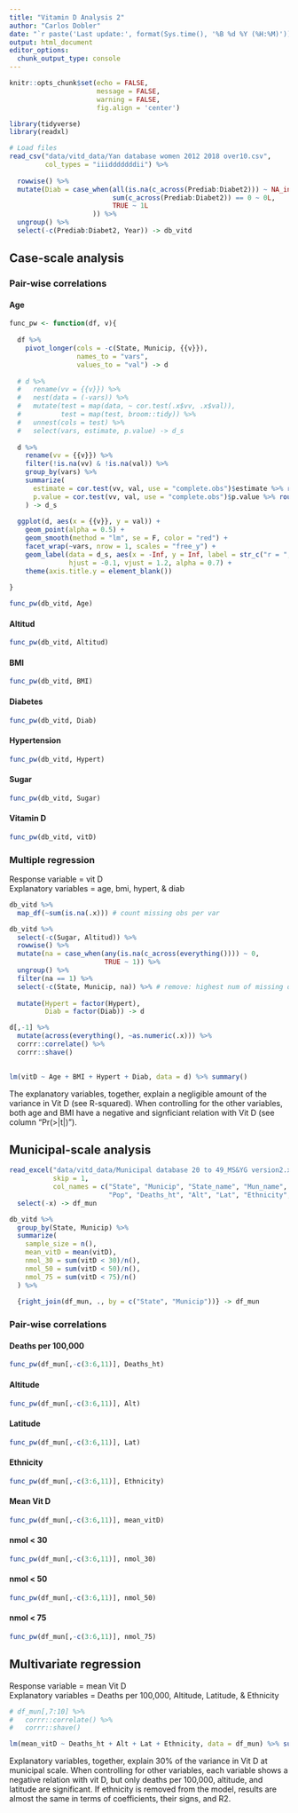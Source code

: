 ```yaml
---
title: "Vitamin D Analysis 2"
author: "Carlos Dobler"
date: "`r paste('Last update:', format(Sys.time(), '%B %d %Y (%H:%M)'))`"
output: html_document
editor_options: 
  chunk_output_type: console
---
```


```r
knitr::opts_chunk$set(echo = FALSE,
                      message = FALSE,
                      warning = FALSE,
                      fig.align = 'center')
```


```r

library(tidyverse)
library(readxl)

# Load files
read_csv("data/vitd_data/Yan database women 2012 2018 over10.csv",
         col_types = "iiidddddddii") %>% 
  
  rowwise() %>% 
  mutate(Diab = case_when(all(is.na(c_across(Prediab:Diabet2))) ~ NA_integer_,
                          sum(c_across(Prediab:Diabet2)) == 0 ~ 0L,
                          TRUE ~ 1L
                     )) %>% 
  ungroup() %>% 
  select(-c(Prediab:Diabet2, Year)) -> db_vitd


```


## Case-scale analysis

### Pair-wise correlations

#### Age
```r

func_pw <- function(df, v){
  
  df %>% 
    pivot_longer(cols = -c(State, Municip, {{v}}),
                 names_to = "vars",
                 values_to = "val") -> d
  
  # d %>%
  #   rename(vv = {{v}}) %>% 
  #   nest(data = (-vars)) %>%
  #   mutate(test = map(data, ~ cor.test(.x$vv, .x$val)),
  #          test = map(test, broom::tidy)) %>%
  #   unnest(cols = test) %>%
  #   select(vars, estimate, p.value) -> d_s
  
  d %>%
    rename(vv = {{v}}) %>% 
    filter(!is.na(vv) & !is.na(val)) %>% 
    group_by(vars) %>% 
    summarize(
      estimate = cor.test(vv, val, use = "complete.obs")$estimate %>% round(2),
      p.value = cor.test(vv, val, use = "complete.obs")$p.value %>% round(2)
    ) -> d_s
  
  ggplot(d, aes(x = {{v}}, y = val)) +
    geom_point(alpha = 0.5) +
    geom_smooth(method = "lm", se = F, color = "red") +
    facet_wrap(~vars, nrow = 1, scales = "free_y") +
    geom_label(data = d_s, aes(x = -Inf, y = Inf, label = str_c("r = ", round(estimate, 2), "\np = ", round(p.value, 2))),
               hjust = -0.1, vjust = 1.2, alpha = 0.7) +
    theme(axis.title.y = element_blank())
  
}

func_pw(db_vitd, Age)

```

#### Altitud
```r
func_pw(db_vitd, Altitud)
```

#### BMI
```r
func_pw(db_vitd, BMI)
```

#### Diabetes
```r
func_pw(db_vitd, Diab)
```

#### Hypertension
```r
func_pw(db_vitd, Hypert)
```

#### Sugar
```r
func_pw(db_vitd, Sugar)
```

#### Vitamin D
```r
func_pw(db_vitd, vitD)
```


### Multiple regression
Response variable = vit D  
Explanatory variables = age, bmi, hypert, & diab
```r

db_vitd %>% 
  map_df(~sum(is.na(.x))) # count missing obs per var

db_vitd %>%
  select(-c(Sugar, Altitud)) %>% 
  rowwise() %>% 
  mutate(na = case_when(any(is.na(c_across(everything()))) ~ 0,
                        TRUE ~ 1)) %>% 
  ungroup() %>% 
  filter(na == 1) %>% 
  select(-c(State, Municip, na)) %>% # remove: highest num of missing obs
  
  mutate(Hypert = factor(Hypert),
         Diab = factor(Diab)) -> d

d[,-1] %>% 
  mutate(across(everything(), ~as.numeric(.x))) %>% 
  corrr::correlate() %>% 
  corrr::shave()
  

```

```r

lm(vitD ~ Age + BMI + Hypert + Diab, data = d) %>% summary()

```
The explanatory variables, together, explain a negligible amount of the variance in Vit D (see R-squared). When controlling for the other variables, both age and BMI have a negative and signficiant relation with Vit D (see column "Pr(>|t|)").


## Municipal-scale analysis
```r

read_excel("data/vitd_data/Municipal database 20 to 49_MS&YG version2.xlsx",
           skip = 1,
           col_names = c("State", "Municip", "State_name", "Mun_name", "Deaths", 
                         "Pop", "Deaths_ht", "Alt", "Lat", "Ethnicity", "x")) %>% 
  select(-x) -> df_mun

db_vitd %>% 
  group_by(State, Municip) %>% 
  summarize(
    sample_size = n(),
    mean_vitD = mean(vitD),
    nmol_30 = sum(vitD < 30)/n(),
    nmol_50 = sum(vitD < 50)/n(),
    nmol_75 = sum(vitD < 75)/n()
  ) %>% 
  
  {right_join(df_mun, ., by = c("State", "Municip"))} -> df_mun

```

### Pair-wise correlations

#### Deaths per 100,000
```r
func_pw(df_mun[,-c(3:6,11)], Deaths_ht)
```

#### Altitude
```r
func_pw(df_mun[,-c(3:6,11)], Alt)
```

#### Latitude
```r
func_pw(df_mun[,-c(3:6,11)], Lat)
```

#### Ethnicity
```r
func_pw(df_mun[,-c(3:6,11)], Ethnicity)
```

#### Mean Vit D
```r
func_pw(df_mun[,-c(3:6,11)], mean_vitD)
```

#### nmol < 30
```r
func_pw(df_mun[,-c(3:6,11)], nmol_30)
```

#### nmol < 50
```r
func_pw(df_mun[,-c(3:6,11)], nmol_50)
```

#### nmol < 75
```r
func_pw(df_mun[,-c(3:6,11)], nmol_75)
```

## Multivariate regression
Response variable = mean Vit D  
Explanatory variables = Deaths per 100,000, Altitude, Latitude, & Ethnicity
```r

# df_mun[,7:10] %>% 
#   corrr::correlate() %>% 
#   corrr::shave()

lm(mean_vitD ~ Deaths_ht + Alt + Lat + Ethnicity, data = df_mun) %>% summary()

```
Explanatory variables, together, explain 30% of the variance in Vit D at municipal scale. When controlling for other variables, each variable shows a negative relation with vit D, but only deaths per 100,000, altitude, and latitude are significant. If ethnicity is removed from the model, results are almost the same in terms of coefficients, their signs, and R2.

